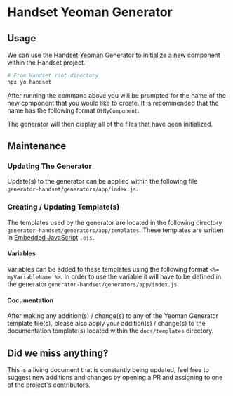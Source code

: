 
<Meta title="Docs/Component Driven Development/Yeoman Generator" />

# Handset Yeoman Generator

## Usage

We can use the Handset [Yeoman](https://yeoman.io/) Generator to initialize a new component within the Handset project.

```bash
# From Handset root directory
npx yo handset
```

After running the command above you will be prompted for the name of the new component that you would like to create. It
is recommended that the name has the following format `DtMyComponent`.

The generator will then display all of the files that have been initialized.

## Maintenance

### Updating The Generator

Update(s) to the generator can be applied within the following file `generator-handset/generators/app/index.js`.

### Creating / Updating Template(s)

The templates used by the generator are located in the following directory `generator-handset/generators/app/templates`.
These templates are written in [Embedded JavaScript](https://ejs.co/) `.ejs`.

#### Variables

Variables can be added to these templates using the following format `<%= myVariableName %>`. In order to use the
variable it will have to be defined in the generator `generator-handset/generators/app/index.js`.

#### Documentation

After making any addition(s) / change(s) to any of the Yeoman Generator template file(s), please also apply your
addition(s) / change(s) to the documentation template(s) located within the `docs/templates` directory.

## Did we miss anything?

This is a living document that is constantly being updated, feel free to suggest new additions and changes by opening
a PR and assigning to one of the project's contributors.
